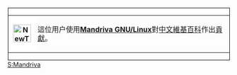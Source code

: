 <div style="float: left; border:solid #000000 1px; margin: 1px;">
{| cellspacing="0" style="width: 238px; background: #FFFFFF;"
| style="width: 45px; height: 45px; background: #FFFFFF; text-align: center; font-size: {{{5|{{{id-s|14}}}}}}pt; color: {{{id-fc|black}}};" | '''[[File:NewTux.svg|40px]]'''
| style="font-size: {{{info-s|10}}}pt; padding: 4pt; line-height: 1.25em; color: {{{info-fc|black}}};" |這位用户使用'''[[Mandriva GNU/Linux]]'''對[[中文維基百科]]作出[[:Category:Mandriva GNU/Linux 使用者|貢獻]]。
<includeonly>[[Category:Linux 使用者|{{PAGENAME}}]]</includeonly>
|}</div>
<noinclude>
[[Category:软件用户框模板|S:Mandriva]]
</noinclude>